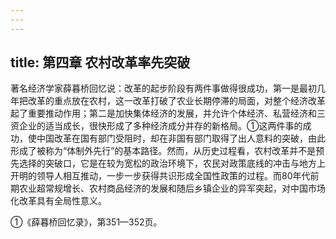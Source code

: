 ```yaml
---
---
---
```

title: 第四章 农村改革率先突破
---



著名经济学家薛暮桥回忆说：改革的起步阶段有两件事做得很成功，第一是最初几年把改革的重点放在农村，这一改革打破了农业长期停滞的局面，对整个经济改革起了重要推动作用；第二是加快集体经济的发展，并允许个体经济、私营经济和三资企业的适当成长，很快形成了多种经济成分并存的新格局。①这两件事的成功，使中国改革在国有部门受阻时，却在非国有部门取得了出人意料的突破，由此形成了被称为“体制外先行”的基本路径。然而，从历史过程看，农村改革并不是预先选择的突破口，它是在较为宽松的政治环境下，农民对政策底线的冲击与地方上开明的领导人相互推动，一步一步获得共识形成全国性政策的过程。而80年代前期农业超常规增长、农村商品经济的发展和随后乡镇企业的异军突起，对中国市场化改革具有全局性意义。

①《薛暮桥回忆录》，第351—352页。